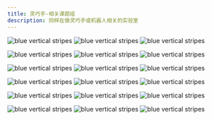 ```yaml
---
title: 灵巧手-相关课题组
description: 同样在做灵巧手或机器人相关的实验室
---
```


<FeatureCard
    color="dark"
    href="https://www.ce.cit.tum.de/air/home/"
    title="TUM"
    subTitle="Lehrstuhl für Robotik, Künstliche Intelligenz und Echtzeitsysteme"
    actionIcon="arrowRight"
    >
<ArtDirection>

![blue vertical stripes](../../images/tum_lrkie.jpg)
![blue vertical stripes](../../images/tum_lrkie.jpg)
![blue vertical stripes](../../images/tum_lrkie.jpg)

</ArtDirection>
</FeatureCard>

<FeatureCard
    color="dark"
    href="https://github.com/PKU-EPIC"
    title="PKU"
    subTitle="Embodied Perception and InteraCtion (EPIC) Lab"
    actionIcon="arrowRight"
    >
<ArtDirection>

![blue vertical stripes](../../images/pku_epic.jpg)
![blue vertical stripes](../../images/pku_epic.jpg)
![blue vertical stripes](../../images/pku_epic.jpg)

</ArtDirection>
</FeatureCard>

<FeatureCard
    color="dark"
    href="https://ericyi.github.io"
    title="THU"
    subTitle="3D VIsual Computing and machine Intelligence"
    actionIcon="arrowRight"
    >
<ArtDirection>

![blue vertical stripes](../../images/thu_3dvicilab.jpg)
![blue vertical stripes](../../images/thu_3dvicilab.jpg)
![blue vertical stripes](../../images/thu_3dvicilab.jpg)

</ArtDirection>
</FeatureCard>

<FeatureCard
    color="dark"
    href="http://dyros.snu.ac.kr"
    title="SNU"
    subTitle="Dynamic Robotic Systems Lab"
    actionIcon="arrowRight"
    >
<ArtDirection>

![blue vertical stripes](../../images/snu_dyros.jpg)
![blue vertical stripes](../../images/snu_dyros.jpg)
![blue vertical stripes](../../images/snu_dyros.jpg)

</ArtDirection>
</FeatureCard>

<FeatureCard
    color="dark"
    href="http://bdml.stanford.edu/Main/HomePage"
    title="Stanford"
    subTitle="Biomimetics & Dexterous Manipulation Laboratory"
    actionIcon="arrowRight"
    >
<ArtDirection>

![blue vertical stripes](../../images/stanford_bdml.jpg)
![blue vertical stripes](../../images/stanford_bdml.jpg)
![blue vertical stripes](../../images/stanford_bdml.jpg)

</ArtDirection>
</FeatureCard>

<FeatureCard
    color="dark"
    href="http://bdml.stanford.edu/Main/HomePage"
    title="Stanford"
    subTitle="Stanford Vision and Learning Lab"
    actionIcon="arrowRight"
    >
<ArtDirection>

![blue vertical stripes](../../images/stanford_svl.jpg)
![blue vertical stripes](../../images/stanford_svl.jpg)
![blue vertical stripes](../../images/stanford_svl.jpg)

</ArtDirection>
</FeatureCard>